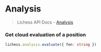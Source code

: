 # Analysis

> Lichess API Docs - [Analysis](https://lichess.org/api#tag/Analysis)

### Get cloud evaluation of a position

```ts
lichess.analysis.evaluate({ fen: string })
```
